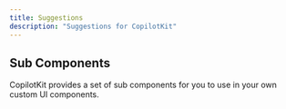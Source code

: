 ```yaml
---
title: Suggestions
description: "Suggestions for CopilotKit"
---
```


## Sub Components

CopilotKit provides a set of sub components for you to use in your own custom UI components.